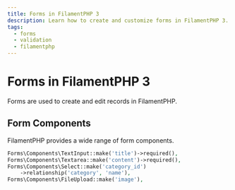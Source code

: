 ```yaml
---
title: Forms in FilamentPHP 3
description: Learn how to create and customize forms in FilamentPHP 3.
tags:
  - forms
  - validation
  - filamentphp
---
```


# Forms in FilamentPHP 3

Forms are used to create and edit records in FilamentPHP.

## Form Components

FilamentPHP provides a wide range of form components.

```php
Forms\Components\TextInput::make('title')->required(),
Forms\Components\Textarea::make('content')->required(),
Forms\Components\Select::make('category_id')
    ->relationship('category', 'name'),
Forms\Components\FileUpload::make('image'),